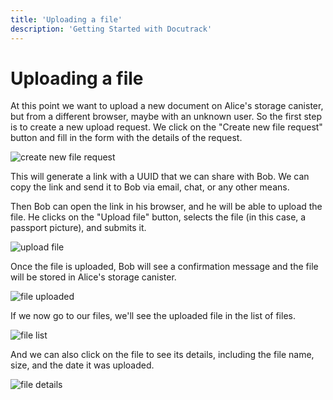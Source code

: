 ```yaml
---
title: 'Uploading a file'
description: 'Getting Started with Docutrack'
---
```

# Uploading a file

At this point we want to upload a new document on Alice's storage canister, but from a different browser, maybe with an unknown user. So the first step is to create a new upload request. We click on the "Create new file request" button and fill in the form with the details of the request.

![create new file request](https://github.com/icp-hub-it/ic-docutrack/raw/main/docs/images/get-started-file-request.png)

This will generate a link with a UUID that we can share with Bob. We can copy the link and send it to Bob via email, chat, or any other means.

Then Bob can open the link in his browser, and he will be able to upload the file. He clicks on the "Upload file" button, selects the file (in this case, a passport picture), and submits it.

![upload file](https://github.com/icp-hub-it/ic-docutrack/raw/main/docs/images/get-started-upload.png)

Once the file is uploaded, Bob will see a confirmation message and the file will be stored in Alice's storage canister.

![file uploaded](https://github.com/icp-hub-it/ic-docutrack/raw/main/docs/images/get-started-uploaded.png)

If we now go to our files, we'll see the uploaded file in the list of files.

![file list](https://github.com/icp-hub-it/ic-docutrack/raw/main/docs/images/get-started-files.png)

And we can also click on the file to see its details, including the file name, size, and the date it was uploaded.

![file details](https://github.com/icp-hub-it/ic-docutrack/raw/main/docs/images/get-started-file-view.png)